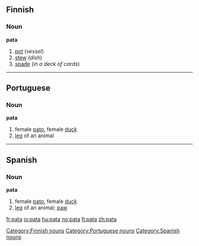 ==Finnish==
{{Finnish index|pa}}

===Noun===
'''pata'''
# [[pot]] (''vessel'')
# [[stew]] (''dish'')
# [[spade]] (''in a deck of cards'')

----

==Portuguese==

===Noun===
'''pata''' {{f}}

# female [[pato]], female [[duck]]
# [[leg]] of an animal

----

==Spanish==

===Noun===
'''pata''' {{f}}
# female [[pato]], female [[duck]]
# [[leg]] of an animal; [[paw]]

[[Category:Finnish nouns]]
[[Category:Portuguese nouns]]
[[Category:Spanish nouns]]

[[fr:pata]]
[[io:pata]]
[[hu:pata]]
[[no:pata]]
[[fi:pata]]
[[zh:pata]]